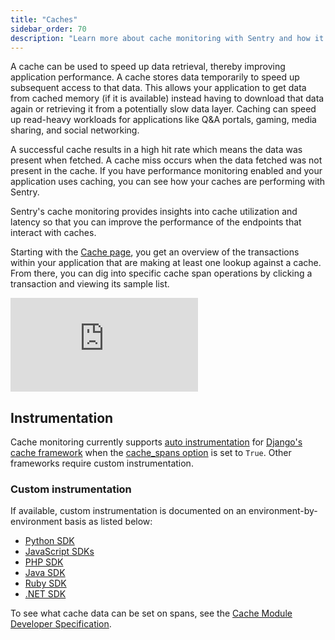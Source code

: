 ```yaml
---
title: "Caches"
sidebar_order: 70
description: "Learn more about cache monitoring with Sentry and how it can help improve your application's performance."
---
```


<Include name="feature-stage-alpha.mdx" />

<Include name="feature-available-for-plan-business.mdx" />

A cache can be used to speed up data retrieval, thereby improving application performance. A cache stores data temporarily to speed up subsequent access to that data. This allows your application to get data from cached memory (if it is available) instead having to download that data again or retrieving it from a potentially slow data layer. Caching can speed up read-heavy workloads for applications like Q&A portals, gaming, media sharing, and social networking.

A successful cache results in a high hit rate which means the data was present when fetched. A cache miss occurs when the data fetched was not present in the cache. If you have performance monitoring enabled and your application uses caching, you can see how your caches are performing with Sentry.

Sentry's cache monitoring provides insights into cache utilization and latency so that you can improve the performance of the endpoints that interact with caches.

Starting with the [Cache page](https://sentry.io/orgredirect/organizations/:orgslug/insights/caches/), you get an overview of the transactions within your application that are making at least one lookup against a cache. From there, you can dig into specific cache span operations by clicking a transaction and viewing its sample list.

<div style={{"height":"0px","paddingBottom":"calc(56.8359% + 41px)","position":"relative","width":"100%"}}>
  <iframe
    src="https://demo.arcade.software/ZXXfmVEBIjlwk83pUSfs?embed&show_copy_link=true"
    frameborder="0"
    loading="lazy"
    webkitallowfullscreen
    mozallowfullscreen
    allowfullscreen
    allow="fullscreen;"
    style={{"colorScheme":"light","height":"100%","left":"0px","position":"absolute","top":"0px","width":"100%"}}
    title="Performance -> Caches Module Walkthrough"
  ></iframe>
</div>

## Instrumentation

Cache monitoring currently supports [auto instrumentation](/platform-redirect/?next=%2Ftracing%2Finstrumentation%2Fautomatic-instrumentation) for [Django's cache framework](https://docs.djangoproject.com/en/5.0/topics/cache/) when the [cache_spans option](https://docs.sentry.io/platforms/python/integrations/django/#options) is set to `True`. Other frameworks require custom instrumentation.

### Custom instrumentation

If available, custom instrumentation is documented on an environment-by-environment basis as listed below:

- [Python SDK](/platforms/python/tracing/instrumentation/custom-instrumentation/caches-module/)
- [JavaScript SDKs](/platforms/javascript/guides/node/tracing/instrumentation/custom-instrumentation/caches-module/)
- [PHP SDK](/platforms/php/tracing/instrumentation/custom-instrumentation/caches-module/)
- [Java SDK](/platforms/java/tracing/instrumentation/custom-instrumentation/caches-module/)
- [Ruby SDK](/platforms/ruby/tracing/instrumentation/custom-instrumentation/caches-module/)
- [.NET SDK](/platforms/dotnet/tracing/instrumentation/custom-instrumentation/caches-module/)

To see what cache data can be set on spans, see the [Cache Module Developer Specification](https://develop.sentry.dev/sdk/performance/modules/caches/).

